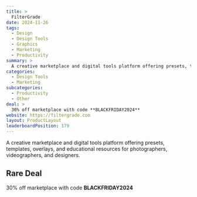 ```yaml
---
title: >
  FilterGrade
date: 2024-11-26
tags:
  - Design
  - Design Tools
  - Graphics
  - Marketing
  - Productivity
summary: >
  A creative marketplace and digital tools platform offering presets, templates, overlays, and educational resources for photographers, videographers, and designers.
categories:
  - Design Tools
  - Marketing
subcategories:
  - Productivity
  - Other
deal: >
  30% off marketplace with code **BLACKFRIDAY2024**
website: https://filtergrade.com
layout: ProductLayout
leaderboardPosition: 179
---
```

A creative marketplace and digital tools platform offering presets, templates, overlays, and educational resources for photographers, videographers, and designers.

## Rare Deal

30% off marketplace with code **BLACKFRIDAY2024**
